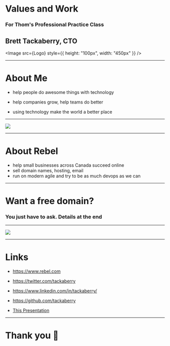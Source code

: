 


# Values and Work

### For Thom's Professional Practice Class

## Brett Tackaberry, CTO

<Image src={Logo} style={{ height: "100px", width: "450px" }} />

---

# About Me

- help people do awesome things with technology

- help companies grow, help teams do better

- using technology make the world a better place

<Notes>

</Notes>

---

<Invert>
  <Image src={Img005} style={{ height: "600px", width: "800px" }} />
</Invert>

---

# About Rebel

<Steps>

- help small businesses across Canada succeed online
- sell domain names, hosting, email
- run on modern agile and try to be as much devops as we can

</Steps>

---

# Want a free domain?

### You just have to ask. Details at the end

---

<Invert>
  <Image src={Img006} style={{ height: "600px", width: "800px" }} />
</Invert>

---

# Links

- https://www.rebel.com

- https://twitter.com/tackaberry

- https://www.linkedin.com/in/tackaberry/

- https://github.com/tackaberry

- [This Presentation](http://algonquin-professional-practice.s3-website.ca-central-1.amazonaws.com/)

---

# Thank you 🙏
